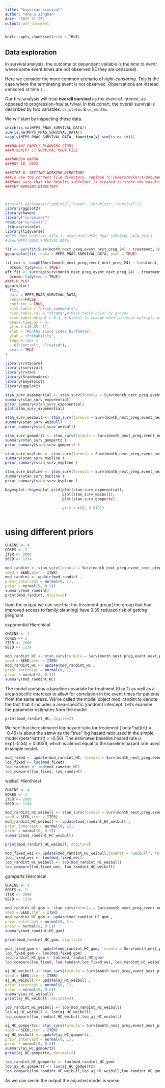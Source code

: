 ```yaml
---
title: "bayesian sruvival"
author: "Ana & Jinghan"
date: "2022-11-29"
output: pdf_document
---
```


```r
knitr::opts_chunk$set(echo = TRUE)
```




## Data exploration

In survival analysis, the outcome or dependent variable is the *time to event* where some event times are not observed (IE they are censored). 

Here we consider the more common scenario of *right-censoring*. This is the case where the terminating event is not observed. Observations are instead censored at time `t` .

Our first analysis will treat **overall survival** as the event of interest, as opposed to progression-free survival. In this cohort, the overall survival is described by two variables: `os_status` & `os_months`. 

We will start by inspecting these data.
```r
which(is.na(MFPS_PNAS_SURVIVAL_DATA))
sum(is.na(MFPS_PNAS_SURVIVAL_DATA))
sapply(MFPS_PNAS_SURVIVAL_DATA, function(x) sum(is.na (x)))
```


```r
###MALAWI FAMILY PLANNING STUDY
###R-SCRIPT 5: SURVIVAL PLOT FILE

###MAHESH KARRA
###MAY 10, 2022

###STEP 0: SETTING WORKING DIRECTORY
###To use the correct file directory, replace "C:/Users/mvkarra/Documents/Harvard 2015-2016/POP CENTER/MALAWI FP INTERVENTION/Publications/YEAR 1 ITT ON CONTRACEPTIVE USE/SUBMISSIONS/PNAS/HARVARD DATAVERSE SUBMISSION" with the appropriate file path under which your data is stored.
###Make sure that the Results subfolder is created to store the results from this analysis.
###SET WORKING DIRECTORY



#install.packages(c("ggplot2","haven","survminer","survival"))
library(ggplot2)
library(haven)
library("survminer")
require("survival")
 library(xtable)
library(tidyverse)
#MFPS_PNAS_SURVIVAL_DATA <- read_dta("MFPS_PNAS_SURVIVAL_DATA.dta")
#View(MFPS_PNAS_SURVIVAL_DATA)

fit <- survfit(Surv(month_next_preg,event_next_preg_24) ~ treatment, data = MFPS_PNAS_SURVIVAL_DATA)
ggsurvplot(fit, data = MFPS_PNAS_SURVIVAL_DATA, pval = TRUE)

fit_cox <- coxph(Surv(month_next_preg,event_next_preg_24) ~ treatment, data = MFPS_PNAS_SURVIVAL_DATA)%>% 
  broom::tidy(exp = TRUE)
aft.fit <- survreg(Surv(month_next_preg,event_next_preg_24) ~ treatment, dist="weibull", data = MFPS_PNAS_SURVIVAL_DATA)%>% 
  broom::tidy(exp = TRUE)
###K-M PLOT
ggsurvplot(
  fit, 
  data = MFPS_PNAS_SURVIVAL_DATA, 
  censor=FALSE,
  conf.int = TRUE,
  risk.table = "nrisk_cumevents",
  risk.table.col = "strata",# Risk table color by groups
  risk.table.height = 0.3, # Useful to change when you have multiple groups
  break.time.by = 4,   
  ylim = c(0.85, 1),
  xlab = "Months since index birthdate",
  ylab = "Probability",
  legend.labs = 
    c("Control", "Treated"),
  pval = TRUE
)

```



```r
library(rstanarm)
library(survival)
library(rstan)
library(StanHeaders)
library(bayesplot)
library(ggplot2)


```


```r
stan_surv_exponential <- stan_surv(formula = Surv(month_next_preg,event_next_preg_24) ~treatment, data = MFPS_PNAS_SURVIVAL_DATA,basehaz = "exp")
summary(stan_surv_exponential)
prior_summary(stan_surv_exponential)
plot(stan_surv_exponential)
```

```r
stan_surv_weibull <- stan_surv(formula = Surv(month_next_preg,event_next_preg_24) ~treatment, data = MFPS_PNAS_SURVIVAL_DATA,basehaz = "weibull")
summary(stan_surv_weibull)
prior_summary(stan_surv_weibull)
```

```r
stan_surv_gompertz <- stan_surv(formula = Surv(month_next_preg,event_next_preg_24) ~treatment, data = MFPS_PNAS_SURVIVAL_DATA,basehaz = "gompertz")
summary(stan_surv_gompertz )
prior_summary(stan_surv_gompertz )
```

```r
stan_surv_mspline <- stan_surv(formula = Surv(month_next_preg,event_next_preg_24) ~treatment, data = MFPS_PNAS_SURVIVAL_DATA,basehaz = "ms")
summary(stan_surv_mspline )
prior_summary(stan_surv_mspline )
```

```r
stan_surv_bspline <- stan_surv(formula = Surv(month_next_preg,event_next_preg_24) ~treatment, data = MFPS_PNAS_SURVIVAL_DATA,basehaz = "bs")
summary(stan_surv_bspline )
prior_summary(stan_surv_bspline )
```

```r
bayesplot::bayesplot_grid(plot(stan_surv_exponential),
                          plot(stan_surv_weibull),
                          plot(stan_surv_gompertz),
                    
                          ylim = c(0, 0.012))
```
```r

```

# using different priors
```r
CHAINS <- 4
CORES <- 2
ITER <- 2000
SEED <- 1234

mod_randint <- stan_surv(formula = Surv(month_next_preg,event_next_preg_24) ~treatment ,data = MFPS_PNAS_SURVIVAL_DATA,basehaz = "gompertz",chains = CHAINS,cores = CORES,
seed = SEED,iter = ITER)
mod_randint <- update(mod_randint ,
prior_intercept = normal(0, 1),
prior = normal(0, 0.5))
summary(mod_randint)
print(mod_randint, digits=2)
```


from the output we can see that the treatment group( the group that had improved access to family planning) have 0.39 reduced risk  of getting pregnant 


exponential Hierchical
```r
CHAINS <- 4
CORES <- 2
ITER <- 2000
SEED <- 1234

mod_randint_HC <- stan_surv(formula = Surv(month_next_preg,event_next_preg_24) ~treatment + (1 | area_bl),data = MFPS_PNAS_SURVIVAL_DATA,basehaz = "exp",chains = CHAINS,cores = CORES,
seed = SEED,iter = ITER)
mod_randint_HC <- update(mod_randint_HC ,
prior_intercept = normal(0, 1),
prior = normal(0, 0.5))
summary(mod_randint_HC)

```
The model contains a baseline covariate for treatment (0 or 1) as well as a area-specific
intercept to allow for correlation in the event times for patients from the same areas.
We’ve called the model object mod_randint to denote the fact that it includes a area-specific
(random) intercept. Let’s examine the parameter estimates from the model:
```r
print(mod_randint_HC, digits=2)
```
We see that the estimated log hazard ratio for treatment ( beta^hat(trt) = -0.49) is about the samw as 
the "true" log hazard ratio used in the simple model (beta^hat(trt) = -0.50).  The estimated baseline hazard rate is exp(−5.54) = 0.0039, which is almost equal to the baseline hazard rate used in simple model. 

```r
mod_fixed <- update(mod_randint_HC, formula = Surv(month_next_preg,event_next_preg_24) ~treatment)
loo_fixed <- loo(mod_fixed)
loo_randint <- loo(mod_randint_HC)
loo_compare(loo_fixed, loo_randint)
```

weibull Hierchical
```r
CHAINS <- 4
CORES <- 2
ITER <- 2000
SEED <- 1234

mod_randint_HC_weibull <- stan_surv(formula = Surv(month_next_preg,event_next_preg_24) ~treatment + (1 | area_bl),data = MFPS_PNAS_SURVIVAL_DATA,basehaz = "weibull",chains = CHAINS,cores = CORES,
seed = SEED,iter = ITER)
mod_randint_HC_weibull <- update(mod_randint_HC_weibull ,
prior_intercept = normal(0, 1),
prior = normal(0, 0.5))
summary(mod_randint_HC_weibull)

```

```r
print(mod_randint_HC_weibull, digits=2)
```

```r
mod_fixed_wei <- update(mod_randint_HC_weibull,basehaz = "weibull", formula = Surv(month_next_preg,event_next_preg_24) ~treatment)
loo_fixed_wei <- loo(mod_fixed_wei)
loo_randint_HC_weibull <- loo(mod_randint_HC_weibull)
loo_compare(loo_fixed_wei, loo_randint_HC_weibull)
```

gompertz Hierchical
```r
CHAINS <- 4
CORES <- 2
ITER <- 2000
SEED <- 1234

mod_randint_HC_gom <- stan_surv(formula = Surv(month_next_preg,event_next_preg_24) ~treatment + (1 | area_bl),data = MFPS_PNAS_SURVIVAL_DATA,basehaz = "gompertz",chains = CHAINS,cores = CORES,
seed = SEED,iter = ITER)
mod_randint_HC_gom <- update(mod_randint_HC_gom ,
prior_intercept = normal(0, 1),
prior = normal(0, 0.5))
summary(mod_randint_HC_gom)

```

```r
print(mod_randint_HC_gom, digits=2)
```

```r
mod_fixed_gom <- update(mod_randint_HC_gom, formula = Surv(month_next_preg,event_next_preg_24) ~treatment)
loo_fixed_gom <- loo(mod_fixed_gom)
loo_randint_HC_gom <- loo(mod_randint_HC_gom)
loo_compare(loo_fixed, loo_randint,loo_fixed_wei, loo_randint_HC_weibull,loo_fixed_gom, loo_randint_HC_gom)
```



```r
aj_HC_weibull <- stan_surv(formula = Surv(month_next_preg,event_next_preg_24) ~treatment+age_group_bl+edu_primary_bl+ever_use_bl+religion_r_bl+ethnicity_r_bl + (1 | area_bl),data = MFPS_PNAS_SURVIVAL_DATA,basehaz = "weibull",chains = CHAINS,cores = CORES,
seed = SEED,iter = ITER)
aj_HC_weibull <- update(aj_HC_weibull ,
prior_intercept = normal(0, 1),
prior = normal(0, 0.5))
summary(aj_HC_weibull)
print(aj_HC_weibull, decimal=3)

```

```r
loo_randint_HC_weibull <- loo(mod_randint_HC_weibull)
loo_aj_HC_weibull <- loo(aj_HC_weibull)
loo_compare(loo_randint_HC_weibull,loo_aj_HC_weibull)
```

```r
aj_HC_gompertz<- stan_surv(formula = Surv(month_next_preg,event_next_preg_24) ~treatment+age_group_bl+edu_primary_bl+ever_use_bl+religion_r_bl+ethnicity_r_bl + (1 | area_bl),data = MFPS_PNAS_SURVIVAL_DATA,basehaz = "gompertz",chains = CHAINS,cores = CORES,
seed = SEED,iter = ITER)
aj_HC_weibull <- update(aj_HC_gompertz ,
prior_intercept = normal(0, 1),
prior = normal(0, 0.5))
summary(aj_HC_gompertz)
print(aj_HC_gompertz, decimal=3)

```

```r
loo_randint_HC_gompertz <- loo(mod_randint_HC_gom)
loo_aj_HC_gompertz <- loo(aj_HC_gompertz)
loo_compare(loo_randint_HC_weibull,loo_aj_HC_weibull,loo_randint_HC_gompertz,loo_aj_HC_gompertz)
```

 
 
 As we can see in the output the adjusted model is worse
 
 
